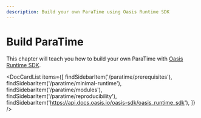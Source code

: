 ```yaml
---
description: Build your own ParaTime using Oasis Runtime SDK
---
```



# Build ParaTime

This chapter will teach you how to build your own ParaTime with [Oasis Runtime
SDK].

<DocCardList items={[
    findSidebarItem('/paratime/prerequisites'),
    findSidebarItem('/paratime/minimal-runtime'),
    findSidebarItem('/paratime/modules'),
    findSidebarItem('/paratime/reproducibility'),
    findSidebarItem('https://api.docs.oasis.io/oasis-sdk/oasis_runtime_sdk'),
]} />

[Oasis Runtime SDK]:
  https://github.com/oasisprotocol/oasis-sdk/tree/main/runtime-sdk

